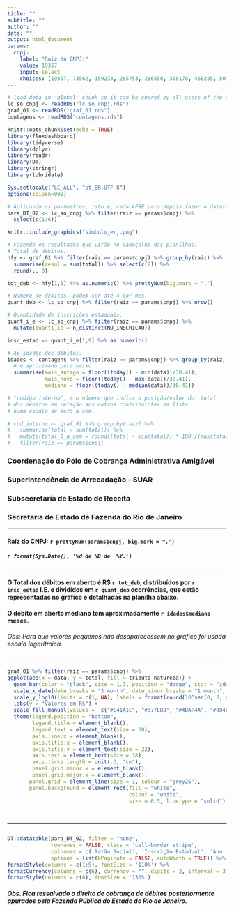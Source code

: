 ---
title: ""
subtitle: ""
author: ""
date: ""
output: html_document
params:
  cnpj:
    label: "Raiz do CNPJ:"
    value: 19357
    input: select
    choices: [19357, 73562, 159233, 285753, 286550, 308178, 468285, 507051, 994786, 1002664, 1342499, 1374269, 1380766, 1438784, 1489122, 1635700, 1789077, 1859823, 1878026, 2074194, 2166846, 2220900, 2239104, 2293899, 2374708, 2411997, 2538878, 2653803, 2660817, 2686151, 2710548, 2714518, 2735229, 2737654, 2829167, 2867613, 2881046, 2895077, 2903357, 3021596, 3029129, 3129519, 3245775, 3246317, 3319508, 3341775, 3375396, 3391094, 3419953, 3530117, 3629159, 3666817, 3752385, 3848700, 4133843, 4178625, 4455547, 4558449, 4603117, 4616370, 4624285, 4671837, 4804307, 4809564, 4809906, 4832585, 4871807, 5013234, 5013856, 5020927, 5027195, 5061231, 5068583, 5098385, 5099739, 5103939, 5132549, 5217376, 5400058, 5411176, 5513322, 5550628, 5660723, 5699139, 5931640, 6052196, 6073075, 6245870, 6248349, 6371763, 6877590, 6954219, 6965885, 7065435, 7084532, 7123390, 7298492, 7418875, 7441212, 7452156, 7465184, 7476685, 7603478, 7625852, 7632090, 7681643, 7716156, 7790530, 7831569, 8226398, 8429004, 8488511, 8647462, 8768016, 8771920, 8888939, 9044235, 9079952, 9088251, 9121078, 9212113, 9296436, 9385405, 9424604, 10275347, 10284459, 10296393, 10312737, 10438370, 10440802, 10455746, 10481246, 10516166, 10527681, 10615571, 10637416, 10645360, 10679738, 10740619, 10839911, 10859506, 10901378, 10993694, 11047649, 11197210, 11204759, 11253257, 11262055, 11277541, 11281477, 11358292, 11368424, 11510832, 11624355, 11752753, 11806723, 11816308, 11908151, 11915401, 11931349, 11984193, 12016067, 12028528, 12052652, 12185533, 12322686, 12400126, 12406134, 12449565, 12506155, 12521162, 12531081, 13139208, 13203242, 13244104, 13439309, 13519875, 13576146, 13647980, 13667224, 13708133, 13762621, 13872662, 13963315, 14004024, 14405171, 14429458, 14493773, 14741172, 14752255, 14803302, 15047946, 15544867, 15796122, 16180770, 16442942, 16575340, 16624584, 16690938, 16737222, 16894778, 17354841, 17615785, 17932121, 17947297, 18073228, 18078456, 18485555, 18700589, 18735625, 19178937, 19181843, 19205846, 19223780, 20094487, 20184606, 20828502, 20919046, 21108878, 21236973, 21288598, 21399053, 21658517, 21896625, 21983257, 22086574, 22432769, 22478735, 22554255, 22645856, 23049617, 23475004, 23478350, 23637158, 23644000, 23881878, 24062169, 24153018, 24165934, 24304215, 25117307, 26136141, 26253976, 26751544, 27175975, 27832955, 27892880, 28293066, 28299386, 28304087, 28610229, 28975472, 28994259, 29041324, 29066826, 29554823, 29588019, 29868734, 29919164, 29941762, 30034516, 30055958, 30077820, 30153506, 30225619, 30267876, 30667695, 30712061, 30712143, 30748487, 30876999, 30881327, 30927990, 31043482, 31205961, 31519570, 31579279, 31712452, 32130304, 32159727, 32193369, 32297572, 32375990, 32500977, 33009911, 33018599, 33039223, 33107905, 33112665, 33143298, 33151747, 33152885, 33223157, 33438250, 33475914, 33499989, 33552902, 33628850, 33927419, 34166223, 34291484, 36456945, 39323886, 40442683, 40442949, 42116400, 42200550, 42286641, 45110319, 45842622, 47100110, 49057722, 57473787, 57582785, 59546515, 60444437, 60500790, 60510583, 60560349, 60933017, 61777009, 67405936, 68699008, 68753482, 72357726, 72529787, 73629255, 73989345, 83310441, 88668298]
---


```{r global, include=FALSE, warning=FALSE}
# load data in 'global' chunk so it can be shared by all users of the dashboard.
lc_so_cnpj <- readRDS("lc_so_cnpj.rds")
graf_01 <- readRDS("graf_01.rds")
contagens <- readRDS("contagens.rds")
```

```{r setup, include=FALSE}
knitr::opts_chunk$set(echo = TRUE)
library(flexdashboard)
library(tidyverse)
library(dplyr)
library(readr)
library(DT)
library(stringr)
library(lubridate)

Sys.setlocale("LC_ALL", "pt_BR.UTF-8")
options(scipen=999)
```


```{r include=FALSE}
# Aplicando os parâmetros, isto é, cada AFRE para depois fazer a datatable.
para_DT_02 <- lc_so_cnpj %>% filter(raiz == params$cnpj) %>% 
  select(c(1:6))
```


```{r simbolo_erj, echo=FALSE, fig.cap = "", out.width = '30%'}
knitr::include_graphics("simbolo_erj.png")
```

```{r, echo=FALSE, warning=FALSE}
# Fazendo os resultados que virão no cabeçalho das planilhas.
# Total de débitos.
hfy <- graf_01 %>% filter(raiz == params$cnpj) %>% group_by(raiz) %>%
  summarise(resul = sum(total)) %>% select(c(2)) %>% 
  round(., 0)

tot_deb <- hfy[1,1] %>% as.numeric() %>% prettyNum(big.mark = ".")

# Número de débitos, podem ser até 4 por mes.
quant_deb <- lc_so_cnpj %>% filter(raiz == params$cnpj) %>% nrow()

# Quantidade de inscrições estaduais.
quant_i_e <- lc_so_cnpj %>% filter(raiz == params$cnpj) %>% 
  mutate(quanti_ie = n_distinct(NU_INSCRICAO)) 

insc_estad <- quant_i_e[1,9] %>% as.numeric()

# As idades dos débitos.
idades <- contagens %>% filter(raiz == params$cnpj) %>% group_by(raiz, NO_RAZAO) %>% # dias entre hoje e as datas, transformado em meses, 
  # e aproximado para baixo.
  summarise(mais_antigo = floor((today() - min(data))/30.41),
            mais_novo = floor((today() - max(data))/30.41),
            mediano = floor((today() - median(data))/30.41))

# "código interno", é o número que indica a posição/valor do  total
# dos débitos em relação aos outros contribuintes da lista
# numa escala de zero a cem. 

# cod_interno <- graf_01 %>% group_by(raiz) %>% 
#   summarise(total = sum(total)) %>% 
#   mutate(total_0_a_cem = round((total - min(total)) * 100 /(max(total) - min(total)),3)) %>% 
#   filter(raiz == params$cnpj)

```


### Coordenação do Polo de Cobrança Administrativa Amigável
### Superintendência de Arrecadação - SUAR
### Subsecretaria de Estado de Receita
### Secretaria de Estado de Fazenda do Rio de Janeiro

------------------------------------------------------------------

#### Raíz do CNPJ: `r prettyNum(params$cnpj, big.mark = ".")`
##### `r format(Sys.Date(), '%d de %B de  %Y.')`

------------------------------------------------------------------

#### O Total dos débitos em aberto é R$ `r tot_deb`, distribuídos por `r insc_estad`  I.E. e divididos em `r quant_deb` ocorrências, que estão representadas no gráfico e detalhadas na planilha abaixo. 

#### O débito em aberto mediano tem aproximadamente `r idades$mediano` meses. 

###### Obs: Para que valores pequenos não desaparecessem no gráfico foi usada escala logarítmica. 

------------------------------------------------------------------


```{r, echo=FALSE, warning=FALSE, fig.height = 11, fig.width = 25}
graf_01 %>% filter(raiz == params$cnpj) %>% 
ggplot(aes(x = data, y = total, fill = tributo_natureza)) +
  geom_bar(color = "black", size = 1.3, position = "dodge", stat = "identity") +
  scale_x_date(date_breaks = "3 month", date_minor_breaks = "1 month", date_labels = "%b\n%Y") +
  scale_y_log10(limits = c(1, NA), labels = format(round(10^seq(0, 8, 0.33333333), 0), big.mark = "."), breaks = round(10^seq(0, 8, 0.33333333), 0)) +
  labs(y = "Valores em R$") +
  scale_fill_manual(values =  c("#E41A1C", "#377EB8", "#4DAF4A", "#984EA3")) +
  theme(legend.position = "bottom",
        legend.title = element_blank(),
        legend.text = element_text(size = 30),
        axis.line.x = element_blank(),
        axis.title.x = element_blank(),
        axis.title.y = element_text(size = 22),
        axis.text = element_text(size = 18),
        axis.ticks.length = unit(.3, "cm"),
        panel.grid.minor.x = element_blank(),
        panel.grid.major.x = element_blank(),
       panel.grid = element_line(size = 1, colour = "grey25"),
       panel.background = element_rect(fill = "white",
                                       colour = "white",
                                       size = 0.5, linetype = "solid"))
```

------------------------------------------------------------------------
------------------------------------------------------------------------

```{r, echo=FALSE}
DT::datatable(para_DT_02, filter = "none", 
              rownames = FALSE, class = 'cell-border stripe',
              colnames = c('Razão Social', 'Inscrição Estadual', 'Ano', 'Mês', 'Tributo', 'Valor em R$'),
              options = list(bPaginate = FALSE, autoWidth = TRUE)) %>% 
formatStyle(columns = c(1:5), fontSize = '110%') %>% 
formatCurrency(columns = c(6), currency = "", digits = 2, interval = 3, mark = ".", dec.mark = ",") %>% 
formatStyle(columns = c(6), fontSize = '130%')  

```


##### Obs. Fica ressalvado o direito de cobrança de débitos posteriormente apurados pela Fazenda Pública do Estado do Rio de Janeiro. 